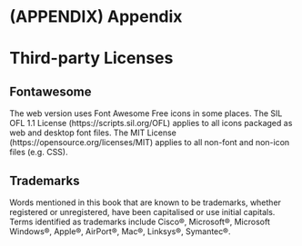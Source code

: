 # (APPENDIX) Appendix {-} 

# Third-party Licenses {-}
## Fontawesome {-}

The web version uses Font Awesome Free icons in some places. 
The SIL OFL 1.1 License (https://scripts.sil.org/OFL) applies to all icons
 packaged as web and desktop font files. The MIT License (https://opensource.org/licenses/MIT) applies to all non-font and
non-icon files (e.g. CSS).

## Trademarks {-}

Words mentioned in this book that are known to be trademarks, whether
registered or unregistered, have been capitalised or use initial
capitals. Terms identified as trademarks include Cisco®, Microsoft®,
Microsoft Windows®, Apple®, AirPort®, Mac®, Linksys®, Symantec®.

